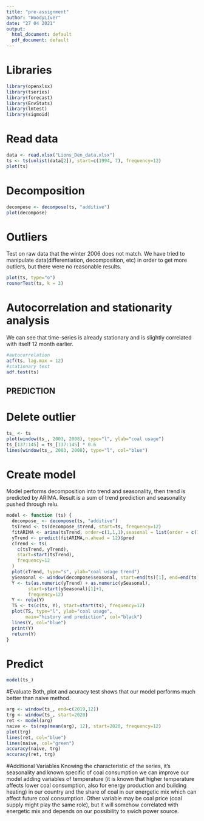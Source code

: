 ```yaml
---
title: "pre-assignment"
author: "WoodyLIver"
date: "27 04 2021"
output:
  html_document: default
  pdf_document: default
---
```

# Libraries
```r
library(openxlsx)
library(tseries)
library(forecast)
library(EnvStats)
library(lmtest)
library(sigmoid)
```

# Read data
```r
data <- read.xlsx("Lions_Den_data.xlsx")
ts <- ts(unlist(data[2]), start=c(1994, 7), frequency=12)
plot(ts)
```

# Decomposition
```r
decompose <- decompose(ts, "additive")
plot(decompose)
```

# Outliers
Test on raw data that the winter 2006 does not match. We have tried to manipulate data(differentiation, decomposition, etc) in order to get more outliers, but there were no reasonable results.
```r
plot(ts, type="o")
rosnerTest(ts, k = 3)
```
# Autocorrelation and stationarity analysis
We can see that time-series is already stationary and is slightly correlated with itself 12 month earlier.
```r
#autocorrelation
acf(ts, lag.max = 12)
#stationary test
adf.test(ts)
```
## PREDICTION
# Delete outlier
```r
ts_ <- ts
plot(window(ts_, 2003, 2008), type="l", ylab="coal usage")
ts_[137:145] = ts_[137:145] * 0.6
lines(window(ts_, 2003, 2008), type="l", col="blue")
```
\p

# Create model
Model performs decomposition into trend and seasonality, then trend is predicted by ARIMA.
Result is a sum of trend prediction and seasonality pushed through relu.
```r
model <- function (ts) {
  decompose_ <- decompose(ts, "additive")
  tsTrend <- ts(decompose_$trend, start=ts, frequency=12)
  fitARIMA <- arima(tsTrend, order=c(1,1,1),seasonal = list(order = c(1,0,0), period = 12),method="ML")
  yTrend <- predict(fitARIMA,n.ahead = 12)$pred
  cTrend <- ts(
    c(tsTrend, yTrend),
    start=start(tsTrend),
    frequency=12
  )
  plot(cTrend, type="s", ylab="coal usage trend")
  ySeasonal <- window(decompose$seasonal, start=end(ts)[1], end=end(ts))
  Y <- ts(as.numeric(yTrend) + as.numeric(ySeasonal),
        start=start(ySeasonal)[1]+1,
        frequency=12)
  Y <- relu(Y)
  TS <- ts(c(ts, Y), start=start(ts), frequency=12)
  plot(TS, type="l", ylab="coal usage",
       main="history and prediction", col="black")
  lines(Y, col="blue")
  print(Y)
  return(Y)
}
```
# Predict
```r
model(ts_)
```
\p

#Evaluate
Both, plot and acuracy test shows that our model performs much better than naive method.
```r
arg <- window(ts_, end=c(2019,12))
trg <- window(ts_, start=2020)
ret <- model(arg)
naive <- ts(rep(mean(arg), 12), start=2020, frequency=12)
plot(trg)
lines(ret, col="blue")
lines(naive, col="green")
accuracy(naive, trg)
accuracy(ret, trg)
```
\p

#Additional Variables
Knowing the characteristic of the series, it’s seasonality and known specific of coal consumption we can improve our model adding variables of temperature (it is known that higher temperature affects lower coal consumption, also for energy production and building heating) in our country and the share of coal in our energetic mix which can affect future coal consumption. Other variable may be coal price (coal supply might play the same role), but it will somehow correlated with energetic mix and depends on our possibility to swich power source. 
